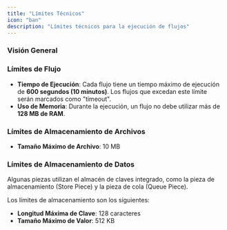 ```yaml
---
title: "Límites Técnicos"
icon: "ban"
description: "Límites técnicos para la ejecución de flujos"
---
```


### Visión General

### Límites de Flujo

- **Tiempo de Ejecución**: Cada flujo tiene un tiempo máximo de ejecución de **600 segundos (10 minutos)**. Los flujos que excedan este límite serán marcados como "timeout".
- **Uso de Memoria**: Durante la ejecución, un flujo no debe utilizar más de **128 MB de RAM**.

### Límites de Almacenamiento de Archivos

- **Tamaño Máximo de Archivo**: 10 MB

### Límites de Almacenamiento de Datos

Algunas piezas utilizan el almacén de claves integrado, como la pieza de almacenamiento (Store Piece) y la pieza de cola (Queue Piece).

Los límites de almacenamiento son los siguientes:

- **Longitud Máxima de Clave**: 128 caracteres
- **Tamaño Máximo de Valor**: 512 KB
